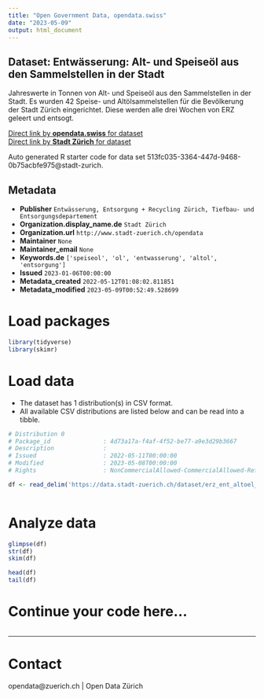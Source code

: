 ```yaml
---
title: "Open Government Data, opendata.swiss"
date: "2023-05-09"
output: html_document
---
```


## Dataset: Entwässerung: Alt- und Speiseöl aus den Sammelstellen in der Stadt

Jahreswerte in Tonnen von Alt- und Speiseöl aus den Sammelstellen in der Stadt. Es wurden 42 Speise- und Altölsammelstellen für die Bevölkerung der Stadt Zürich eingerichtet. Diese werden alle drei Wochen von ERZ geleert und entsogt. 

[Direct link by **opendata.swiss** for dataset](https://opendata.swiss/de/dataset/entwasserung-alt-und-speiseol-aus-den-sammelstellen-in-der-stadt)<br>
[Direct link by **Stadt Zürich** for dataset](https://data.stadt-zuerich.ch/dataset/erz_ent_altoel_speiseoel)

Auto generated R starter code for data set 513fc035-3364-447d-9468-0b75acbfe975@stadt-zurich.

## Metadata

- **Publisher** `Entwässerung, Entsorgung + Recycling Zürich, Tiefbau- und Entsorgungsdepartement`
- **Organization.display_name.de** `Stadt Zürich`
- **Organization.url** `http://www.stadt-zuerich.ch/opendata`
- **Maintainer** `None`
- **Maintainer_email** `None`
- **Keywords.de** `['speiseol', 'ol', 'entwasserung', 'altol', 'entsorgung']`
- **Issued** `2023-01-06T00:00:00`
- **Metadata_created** `2022-05-12T01:08:02.811851`
- **Metadata_modified** `2023-05-09T00:52:49.528699`


# Load packages

```r

library(tidyverse)
library(skimr)

```

# Load data

-   The dataset has 1 distribution(s) in CSV format.
-   All available CSV distributions are listed below and can be read into a tibble.

```r

# Distribution 0
# Package_id               : 4d73a17a-f4af-4f52-be77-a9e3d29b3667
# Description              : 
# Issued                   : 2022-05-11T00:00:00
# Modified                 : 2023-05-08T00:00:00
# Rights                   : NonCommercialAllowed-CommercialAllowed-ReferenceNotRequired

df <- read_delim('https://data.stadt-zuerich.ch/dataset/erz_ent_altoel_speiseoel/download/ent_altoel_speiseoel.csv')



```

# Analyze data

```r

glimpse(df)
str(df)
skim(df)

head(df)
tail(df)

```

# Continue your code here...

```r

```

------------------------------------------------------------------------

# Contact

opendata@zuerich.ch | Open Data Zürich
